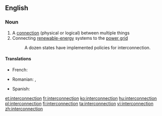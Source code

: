 ==English==
{{wikipedia}}
===Noun===
{{en-noun}}

# A [[connection]] (physical or logical) between multiple things
# Connecting [[renewable energy|renewable-energy]] systems to the [[w:power grid|power grid]] 
#: A dozen states have implemented policies for interconnection.
====Translations====
{{trans-top|A connection between multiple things}}
* French: {{t+|fr|interconnexion|f}}
{{trans-mid}}
* Romanian: {{t-|ro|interconectare}}, {{t-|ro|interconexiune}}
{{trans-bottom}}

{{trans-top|Connecting renewable-energy systems to the power grid}}
{{trans-mid}}
* Spanish: {{t-|es|interconexión|f}}
{{trans-bottom}}

[[et:interconnection]]
[[fr:interconnection]]
[[ko:interconnection]]
[[hu:interconnection]]
[[pl:interconnection]]
[[fi:interconnection]]
[[ta:interconnection]]
[[vi:interconnection]]
[[zh:interconnection]]